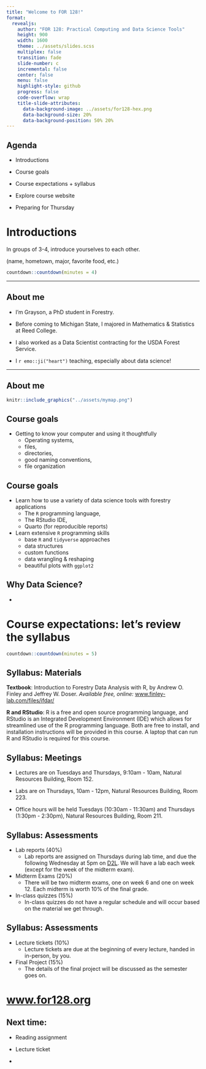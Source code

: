 ```yaml
---
title: "Welcome to FOR 128!"
format: 
  revealjs:
    author: "FOR 128: Practical Computing and Data Science Tools"
    height: 900
    width: 1600
    theme: ../assets/slides.scss
    multiplex: false
    transition: fade
    slide-number: c
    incremental: false
    center: false
    menu: false
    highlight-style: github
    progress: false
    code-overflow: wrap
    title-slide-attributes:
      data-background-image: ../assets/for128-hex.png
      data-background-size: 20%
      data-background-position: 50% 20%
---
```


## Agenda

::: {.incremental}
- Introductions

- Course goals

- Course expectations + syllabus

- Explore course website

- Preparing for Thursday
:::

# Introductions

In groups of 3-4, introduce yourselves to each other. 

(name, hometown, major, favorite food, etc.)

```r
countdown::countdown(minutes = 4)
```

---

## About me

::: {.incremental}
- I'm Grayson, a PhD student in Forestry. 

- Before coming to Michigan State, I majored in Mathematics & Statistics at Reed College.

- I also worked as a Data Scientist contracting for the USDA Forest Service.

- I `r emo::ji("heart")` teaching, especially about data science!
:::
---

## About me

```r
knitr::include_graphics("../assets/mymap.png")
```

## Course goals 

::: {.incremental}

- Getting to know your computer and using it thoughtfully
  - Operating systems, 
  - files, 
  - directories, 
  - good naming conventions,
  - file organization

:::


## Course goals 

::: {.incremental}
  
- Learn how to use a variety of data science tools with forestry applications
  - The `R` programming language,
  - The RStudio IDE,
  - Quarto (for reproducible reports)
  
- Learn extensive `R` programming skills
  - base `R` and `tidyverse` approaches
  - data structures
  - custom functions
  - data wrangling & reshaping
  - beautiful plots with `ggplot2`

:::

## Why Data Science?

- 



# Course expectations: let's review the syllabus

```r
countdown::countdown(minutes = 5)
```

## Syllabus: Materials

**Textbook**: Introduction to Forestry Data Analysis with R, by Andrew O. Finley and Jeffrey W. Doser. *Available free, online:* [www.finley-lab.com/files/ifdar/](https://www.finley-lab.com/files/ifdar/)

**R and RStudio**: R is a free and open source programming language, and RStudio is an Integrated Development Environment (IDE) which allows for streamlined use of the R programming language. Both are free to install, and installation instructions will be provided in this course. A laptop that can run R and RStudio is required for this course.

## Syllabus: Meetings

-   Lectures are on Tuesdays and Thursdays, 9:10am - 10am, Natural Resources Building, Room 152.

-   Labs are on Thursdays, 10am - 12pm, Natural Resources Building, Room 223.

-   Office hours will be held Tuesdays (10:30am - 11:30am) and Thursdays (1:30pm - 2:30pm), Natural Resources Building, Room 211.

## Syllabus: Assessments

::: {.incremental}

-   Lab reports (40%)
    -   Lab reports are assigned on Thursdays during lab time, and due the following Wednesday at 5pm on [D2L](https://d2l.msu.edu). We will have a lab each week (except for the week of the midterm exam).
-   Midterm Exams (20%)
    -   There will be two midterm exams, one on week 6 and one on week 12. Each midterm is worth 10% of the final grade.
-   In-class quizzes (15%)
    -   In-class quizzes do not have a regular schedule and will occur based on the material we get through.

:::

## Syllabus: Assessments

::: {.incremental}

-   Lecture tickets (10%)
    -   Lecture tickets are due at the beginning of every lecture, handed in in-person, by you.

-   Final Project (15%)
    -   The details of the final project will be discussed as the semester goes on.    
    
:::


# [www.for128.org](https://www.for128.org)

## Next time: 

- Reading assignment

- Lecture ticket

- 






